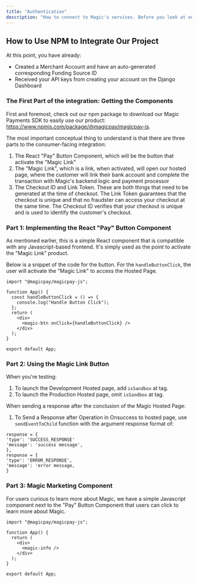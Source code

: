 ```yaml
---
title: "Authentication"
description: "How to connect to Magic's services. Before you look at our API Endpoints."
---
```


## How to Use NPM to Integrate Our Project

At this point, you have already:
- Created a Merchant Account and have an auto-generated corresponding Funding Source ID
- Received your API keys from creating your account on the Django Dashboard

### The First Part of the integration: Getting the Components

First and foremost, check out our npm package to download our Magic Payments SDK to easily use our product: https://www.npmjs.com/package/@magicpay/magicpay-js. 

The most important conceptual thing to understand is that there are three parts to the consumer-facing integration:
1. The React "Pay" Button Component, which will be the button that activate the "Magic Link"
2. The "Magic Link", which is a link, when activated, will open our hosted page, where the customer will link their bank account and complete the transaction with Magic's backend logic and payment processor
3. The Checkout ID and Link Token. These are both things that need to be generated at the time of checkout. The Link Token guarantees that the checkout is unique and that no fraudster can access your checkout at the same time. The Checkout ID verifies that your checkout is unique and is used to identify the customer's checkout.


### Part 1: Implementing the React "Pay" Button Component 
As mentioned earlier, this is a simple React component that is compatible with any Javascript-based frontend. It's simply used as the point to activate the "Magic Link" product.

Below is a snippet of the code for the button. For the `handleButtonClick`, the user will activate the "Magic Link" to access the Hosted Page.
```
import "@magicpay/magicpay-js";

function App() {
  const handleButtonClick = () => {
    console.log("Handle Button Click");
  };
  return (
    <div>
      <magic-btn onClick={handleButtonClick} />
    </div>
  );
}

export default App;
```

### Part 2: Using the Magic Link Button

When you're testing:
1. To launch the Development Hosted page, add `isSandbox` at tag.
2. To launch the Production Hosted page, omit `isSandbox` at tag.

When sending a response after the conclusion of the Magic Hosted Page:
1. To Send a Response after Operation in Onsuccess to hosted page, use `sendEventToChild` function with the argument response format of:
```
response = {
'type': 'SUCCESS_RESPONSE'
'message': 'success message',
},
response = {
'type': 'ERROR_RESPONSE',
'message': 'error message,
}
```

### Part 3: Magic Marketing Component

For users curious to learn more about Magic, we have a simple Javascript component next to the "Pay" Button Component that users can click to learn more about Magic.

```
import "@magicpay/magicpay-js";

function App() {
  return (
    <div>
      <magic-info />
    </div>
  );
}

export default App;
```



